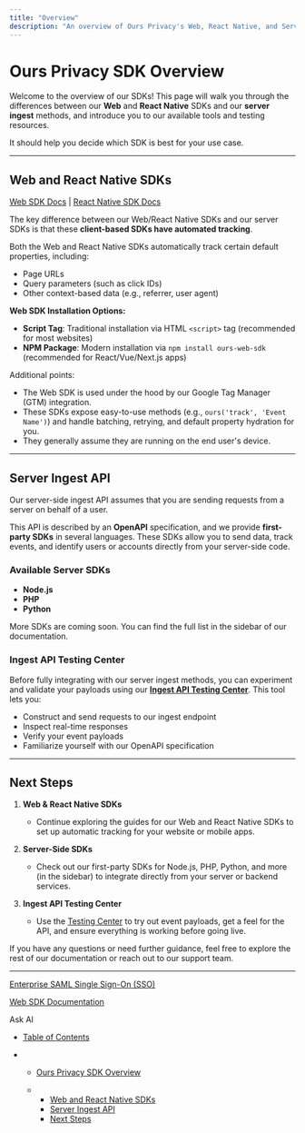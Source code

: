 ```yaml
---
title: "Overview"
description: "An overview of Ours Privacy's Web, React Native, and Server SDKs, including setup, OpenAPI details, and testing resources."
---
```


# Ours Privacy SDK Overview

Welcome to the overview of our SDKs! This page will walk you through the differences between our **Web** and **React Native** SDKs and our **server ingest** methods, and introduce you to our available tools and testing resources.

It should help you decide which SDK is best for your use case.

***

## Web and React Native SDKs

[Web SDK Docs](/docs/web-sdk-javascript) | [React Native SDK Docs](/docs/react-native-sdk)

The key difference between our Web/React Native SDKs and our server SDKs is that these **client-based SDKs have automated tracking**.

Both the Web and React Native SDKs automatically track certain default properties, including:

* Page URLs
* Query parameters (such as click IDs)
* Other context-based data (e.g., referrer, user agent)

**Web SDK Installation Options:**

* **Script Tag**: Traditional installation via HTML `<script>` tag (recommended for most websites)
* **NPM Package**: Modern installation via `npm install ours-web-sdk` (recommended for React/Vue/Next.js apps)

Additional points:

* The Web SDK is used under the hood by our Google Tag Manager (GTM) integration.
* These SDKs expose easy-to-use methods (e.g., `ours('track', 'Event Name')`) and handle batching, retrying, and default property hydration for you.
* They generally assume they are running on the end user's device.

***

## Server Ingest API

Our server-side ingest API assumes that you are sending requests from a server on behalf of a user.

This API is described by an **OpenAPI** specification, and we provide **first-party SDKs** in several languages. These SDKs allow you to send data, track events, and identify users or accounts directly from your server-side code.

### Available Server SDKs

* **Node.js**
* **PHP**
* **Python**

More SDKs are coming soon. You can find the full list in the sidebar of our documentation.

### Ingest API Testing Center

Before fully integrating with our server ingest methods, you can experiment and validate your payloads using our **[Ingest API Testing Center](/reference/track)**. This tool lets you:

* Construct and send requests to our ingest endpoint
* Inspect real-time responses
* Verify your event payloads
* Familiarize yourself with our OpenAPI specification

***

## Next Steps

1. **Web & React Native SDKs**

   * Continue exploring the guides for our Web and React Native SDKs to set up automatic tracking for your website or mobile apps.

2. **Server-Side SDKs**

   * Check out our first-party SDKs for Node.js, PHP, Python, and more (in the sidebar) to integrate directly from your server or backend services.

3. **Ingest API Testing Center**

   * Use the [Testing Center](/reference/track) to try out event payloads, get a feel for the API, and ensure everything is working before going live.

If you have any questions or need further guidance, feel free to explore the rest of our documentation or reach out to our support team.

***

[Enterprise SAML Single Sign-On (SSO)](/docs/enterprise-single-sign-on)

[Web SDK Documentation](/docs/web-sdk-javascript)

Ask AI

* [Table of Contents](#)

* * [Ours Privacy SDK Overview](#ours-privacy-sdk-overview)

  * * [Web and React Native SDKs](#web-and-react-native-sdks)
    * [Server Ingest API](#server-ingest-api)
    * [Next Steps](#next-steps)
